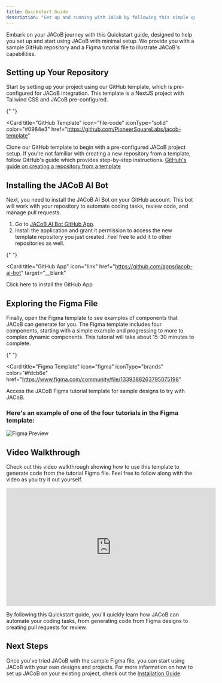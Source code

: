 ```yaml
---
title: Quickstart Guide
description: "Get up and running with JACoB by following this simple quickstart guide."
---
```


Embark on your JACoB journey with this Quickstart guide, designed to help you set up and start using JACoB with minimal setup. We provide you with a sample GitHub repository and a Figma tutorial file to illustrate JACoB's capabilities.

## Setting up Your Repository

Start by setting up your project using our GitHub template, which is pre-configured for JACoB integration. This template is a NextJS project with Tailwind CSS and JACoB pre-configured.

{" "}

<Card
  title="GitHub Template"
  icon="file-code"
  iconType="solid"
  color="#0984e3"
  href="https://github.com/PioneerSquareLabs/jacob-template"
>
  Clone our GitHub template to begin with a pre-configured JACoB project setup.
</Card>
<Tip title="Creating a Repository from a Template">
  If you're not familiar with creating a new repository from a template, follow
  GitHub's guide which provides step-by-step instructions. [GitHub's guide on
  creating a repository from a
  template](https://docs.github.com/en/repositories/creating-and-managing-repositories/creating-a-repository-from-a-template#creating-a-repository-from-a-template)
</Tip>

## Installing the JACoB AI Bot

Next, you need to install the JACoB AI Bot on your GitHub account. This bot will work with your repository to automate coding tasks, review code, and manage pull requests.

1. Go to [JACoB AI Bot GitHub App](https://github.com/apps/jacob-ai-bot).
2. Install the application and grant it permission to access the new template repository you just created. Feel free to add it to other repositories as well.

{" "}

<Card
  title="GitHub App"
  icon="link"
  href="https://github.com/apps/jacob-ai-bot"
  target="__blank"
>
  Click here to install the GitHub App
</Card>

## Exploring the Figma File

Finally, open the Figma template to see examples of components that JACoB can generate for you. The Figma template includes four components, starting with a simple example and progressing to more to complex dynamic components. This tutorial will take about 15-30 minutes to complete.

{" "}

<Card
  title="Figma Template"
  icon="figma"
  iconType="brands"
  color="#fdcb6e"
  href="https://www.figma.com/community/file/1339388263795075198"
>
  Access the JACoB Figma tutorial template for sample designs to try with JACoB.
</Card>

### Here's an example of one of the four tutorials in the Figma template:

![Figma Preview](/images/figma-preview.png "Creating a Hero Section using JACoB")

## Video Walkthrough

Check out this video walkthrough showing how to use this template to generate code from the tutorial Figma file. Feel free to follow along with the video as you try it out yourself.

<iframe
  width="560"
  height="315"
  src="https://www.youtube.com/embed/P9z7vmBMl6Q?si=gpURKU7c_MwKRgQL"
  title="YouTube video player"
  frameborder="0"
  allow="accelerometer; autoplay; clipboard-write; encrypted-media; gyroscope; picture-in-picture; web-share"
  allowfullscreen
></iframe>

By following this Quickstart guide, you'll quickly learn how JACoB can automate your coding tasks, from generating code from Figma designs to creating pull requests for review.

## Next Steps

Once you've tried JACoB with the sample Figma file, you can start using JACoB with your own designs and projects. For more information on how to set up JACoB on your existing project, check out the [Installation Guide](/installation/guide).
